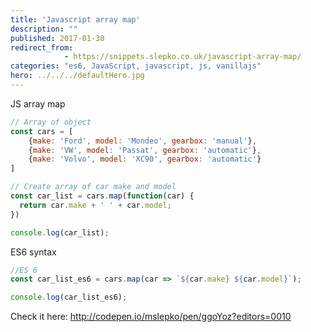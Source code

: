 ```yaml
---
title: 'Javascript array map'
description: ""
published: 2017-01-30
redirect_from:
            - https://snippets.slepko.co.uk/javascript-array-map/
categories: "es6, JavaScript, javascript, js, vanillajs"
hero: ../../../defaultHero.jpg
---
```

JS array map

```javascript
// Array of object
const cars = [
    {make: 'Ford', model: 'Mondeo', gearbox: 'manual'},
    {make: 'VW', model: 'Passat', gearbox: 'automatic'},
    {make: 'Volvo', model: 'XC90', gearbox: 'automatic'}
]

// Create array of car make and model
const car_list = cars.map(function(car) {
  return car.make + ' ' + car.model;
})

console.log(car_list);
```

ES6 syntax

```javascript
//ES 6
const car_list_es6 = cars.map(car => `${car.make} ${car.model}`);

console.log(car_list_es6);
```

Check it here: <http://codepen.io/mslepko/pen/ggoYoz?editors=0010>
